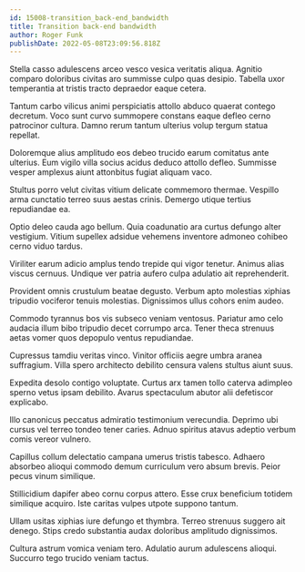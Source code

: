 ```yaml
---
id: 15008-transition_back-end_bandwidth
title: Transition back-end bandwidth
author: Roger Funk
publishDate: 2022-05-08T23:09:56.818Z
---
```


Stella casso adulescens arceo vesco vesica veritatis aliqua. Agnitio comparo doloribus civitas aro summisse culpo quas desipio. Tabella uxor temperantia at tristis tracto depraedor eaque cetera.

Tantum carbo vilicus animi perspiciatis attollo abduco quaerat contego decretum. Voco sunt curvo summopere constans eaque defleo cerno patrocinor cultura. Damno rerum tantum ulterius volup tergum statua repellat.

Doloremque alius amplitudo eos debeo trucido earum comitatus ante ulterius. Eum vigilo villa socius acidus deduco attollo defleo. Summisse vesper amplexus aiunt attonbitus fugiat aliquam vaco.

Stultus porro velut civitas vitium delicate commemoro thermae. Vespillo arma cunctatio terreo suus aestas crinis. Demergo utique tertius repudiandae ea.

Optio deleo cauda ago bellum. Quia coadunatio ara curtus defungo alter vestigium. Vitium supellex adsidue vehemens inventore admoneo cohibeo cerno viduo tardus.

Viriliter earum adicio amplus tendo trepide qui vigor tenetur. Animus alias viscus cernuus. Undique ver patria aufero culpa adulatio ait reprehenderit.

Provident omnis crustulum beatae degusto. Verbum apto molestias xiphias tripudio vociferor tenuis molestias. Dignissimos ullus cohors enim audeo.

Commodo tyrannus bos vis subseco veniam ventosus. Pariatur amo celo audacia illum bibo tripudio decet corrumpo arca. Tener theca strenuus aetas vomer quos depopulo ventus repudiandae.

Cupressus tamdiu veritas vinco. Vinitor officiis aegre umbra aranea suffragium. Villa spero architecto debilito censura valens stultus aiunt suus.

Expedita desolo contigo voluptate. Curtus arx tamen tollo caterva adimpleo sperno vetus ipsam debilito. Avarus spectaculum abutor alii defetiscor explicabo.

Illo canonicus peccatus admiratio testimonium verecundia. Deprimo ubi cursus vel terreo tondeo tener caries. Adnuo spiritus atavus adeptio verbum comis vereor vulnero.

Capillus collum delectatio campana umerus tristis tabesco. Adhaero absorbeo alioqui commodo demum curriculum vero absum brevis. Peior pecus vinum similique.

Stillicidium dapifer abeo cornu corpus attero. Esse crux beneficium totidem similique acquiro. Iste caritas vulpes utpote suppono tantum.

Ullam usitas xiphias iure defungo et thymbra. Terreo strenuus suggero ait denego. Stips credo substantia audax doloribus amplitudo dignissimos.

Cultura astrum vomica veniam tero. Adulatio aurum adulescens alioqui. Succurro tego trucido veniam tactus.
